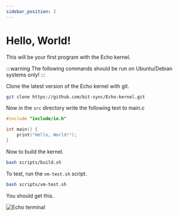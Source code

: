 ```yaml
---
sidebar_position: 2
---
```

# Hello, World!

This will be your first program with the Echo kernel.

:::warning
The following commands should be run on Ubuntu/Debian systems only!
:::

Clone the latest version of the Echo kernel with git.

```bash
git clone https://github.com/bit-sync/Echo-kernel.git
```

Now in the ```src``` directory write the following text to main.c

```c title="main.c"
#include "include/io.h"

int main() {
    print("Hello, World!");
}
```

Now to build the kernel.

```bash
bash scripts/build.sh
```

To test, run the ```vm-test.sh``` script.

```bash
bash scripts/vm-test.sh
```

You should get this.

![Echo terminal](echo-booted.png)